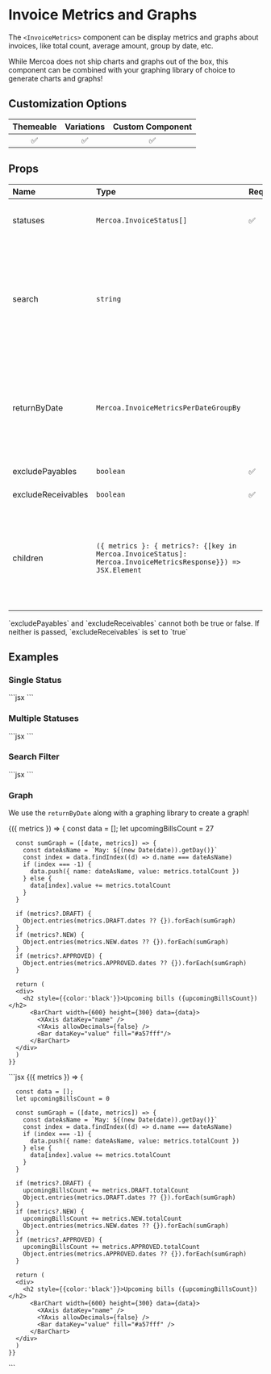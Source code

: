 
# Invoice Metrics and Graphs

The `<InvoiceMetrics>` component can be display metrics and graphs about invoices, like total count, average amount, group by date, etc.

While Mercoa does not ship charts and graphs out of the box, this component can be combined with your graphing library of choice to generate charts and graphs!

## Customization Options

| Themeable | Variations | Custom Component |
| :-------: | :--------: | :--------------: |
|    ✅     |       ✅   |         ✅       |

## Props


| Name               | Type                                                                                                       | Required | Description                                                                                                      |
| :------------------| :----------------------------------------------------------------------------------------------------------| :--------| :----------------------------------------------------------------------------------------------------------------|
| statuses           | `Mercoa.InvoiceStatus[]`                                                                                   | ✅       | List of invoice statuses to filter on                                                                            |
| search             | `string`                                                                                                   |          | Search filter. Searches for C3 name (fulltext), invoice number (exact), or amount (exact)                        |
| returnByDate       | `Mercoa.InvoiceMetricsPerDateGroupBy`                                                                      |          | If specified, will return results grouped by the selected date type. Useful to build graphs.                     |
| excludePayables    | `boolean`                                                                                                  | ✅       | Set true for AR                                                                                                  |
| excludeReceivables | `boolean`                                                                                                  | ✅       | Set true for AP                                                                                                  |
| children           | `({ metrics }: { metrics?: {[key in Mercoa.InvoiceStatus]: Mercoa.InvoiceMetricsResponse}}) => JSX.Element`|          | Fully customize the UI with the help of these hooks and helper functions. See [example](#graph).         |


<Callout type="warning" emoji="⚠️">
  `excludePayables` and `excludeReceivables` cannot both be true or false. If neither is passed, `excludeReceivables` is set to `true`
</Callout>

## Examples

### Single Status

<ComponentContainer>
  <InvoiceMetrics statuses={[ 'NEW' ]}/>
  ```jsx
<InvoiceMetrics statuses={[ 'NEW' ]}/>
  ```
</ComponentContainer>

### Multiple Statuses

<ComponentContainer>
  <InvoiceMetrics statuses={[
    'DRAFT',
    'NEW',
    'APPROVED',
    'SCHEDULED',
    'PENDING',
    'PAID',
    'ARCHIVED',
    'REFUSED',
    'CANCELED',
    'FAILED'
  ]}/>
  ```jsx
<InvoiceMetrics statuses={[
    'DRAFT',
    'NEW',
    'APPROVED',
    'SCHEDULED',
    'PENDING',
    'PAID',
    'ARCHIVED',
    'REFUSED',
    'CANCELED',
    'FAILED'
  ]}/>
  ```
</ComponentContainer>

### Search Filter

<ComponentContainer>
  <InvoiceMetrics 
  search="Acm"
  statuses={[
    'DRAFT',
    'NEW',
    'APPROVED',
    'SCHEDULED',
    'PENDING',
    'PAID',
    'ARCHIVED',
    'REFUSED',
    'CANCELED',
    'FAILED'
  ]}/>
  ```jsx
<InvoiceMetrics 
  search="Acm"
  statuses={[
    'DRAFT',
    'NEW',
    'APPROVED',
    'SCHEDULED',
    'PENDING',
    'PAID',
    'ARCHIVED',
    'REFUSED',
    'CANCELED',
    'FAILED'
  ]}/>
  ```
</ComponentContainer>


### Graph

We use the `returnByDate` along with a graphing library to create a graph!

<ComponentContainer>
  <InvoiceMetrics 
  returnByDate="CREATION_DATE"
  statuses={[
    'DRAFT',
    'NEW',
    'APPROVED',
  ]}>
    {({ metrics }) => {
      const data = [];
      let upcomingBillsCount = 27

      const sumGraph = ([date, metrics]) => {
        const dateAsName = `May: ${(new Date(date)).getDay()}`
        const index = data.findIndex((d) => d.name === dateAsName)
        if (index === -1) {
          data.push({ name: dateAsName, value: metrics.totalCount })
        } else {
          data[index].value += metrics.totalCount
        }
      }

      if (metrics?.DRAFT) {
        Object.entries(metrics.DRAFT.dates ?? {}).forEach(sumGraph)
      }
      if (metrics?.NEW) {
        Object.entries(metrics.NEW.dates ?? {}).forEach(sumGraph)
      }
      if (metrics?.APPROVED) {
        Object.entries(metrics.APPROVED.dates ?? {}).forEach(sumGraph)
      }

      return (
      <div>
        <h2 style={{color:'black'}}>Upcoming bills ({upcomingBillsCount})</h2>
          <BarChart width={600} height={300} data={data}>
            <XAxis dataKey="name" />
            <YAxis allowDecimals={false} />
            <Bar dataKey="value" fill="#a57fff"/>
          </BarChart>
      </div>
      )
    }}
  </InvoiceMetrics>
  ```jsx
  <InvoiceMetrics 
  returnByDate="CREATION_DATE"
  statuses={[
    'DRAFT',
    'NEW',
    'APPROVED',
  ]}>
    {({ metrics }) => {
      
      const data = [];
      let upcomingBillsCount = 0

      const sumGraph = ([date, metrics]) => {
        const dateAsName = `May: ${(new Date(date)).getDay()}`
        const index = data.findIndex((d) => d.name === dateAsName)
        if (index === -1) {
          data.push({ name: dateAsName, value: metrics.totalCount })
        } else {
          data[index].value += metrics.totalCount
        }
      }

      if (metrics?.DRAFT) {
        upcomingBillsCount += metrics.DRAFT.totalCount
        Object.entries(metrics.DRAFT.dates ?? {}).forEach(sumGraph)
      }
      if (metrics?.NEW) {
        upcomingBillsCount += metrics.NEW.totalCount
        Object.entries(metrics.NEW.dates ?? {}).forEach(sumGraph)
      }
      if (metrics?.APPROVED) {
        upcomingBillsCount += metrics.APPROVED.totalCount
        Object.entries(metrics.APPROVED.dates ?? {}).forEach(sumGraph)
      }

      return (
      <div>
        <h2 style={{color:'black'}}>Upcoming bills ({upcomingBillsCount})</h2>
          <BarChart width={600} height={300} data={data}>
            <XAxis dataKey="name" />
            <YAxis allowDecimals={false} />
            <Bar dataKey="value" fill="#a57fff" />
          </BarChart>
      </div>
      )
    }}
  </InvoiceMetrics>
  ```
</ComponentContainer>